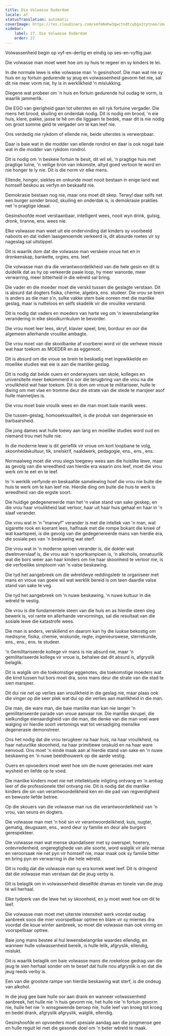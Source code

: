 ```yaml
---
title: Die Volwasse Ouderdom
locale: af
statusTranslation: automatic
coverImage: https://res.cloudinary.com/xmfm6mhw3gwctndtcubgx2rptnae/image/upload/v1740337243/small_cover_educacion_fundamental_a051170f1c.webp
sidebar:
    label: 27. Die Volwasse Ouderdom
    order: 27
---
```

Volwassenheid begin op vyf-en-dertig en eindig op ses-en-vyftig jaar.

Die volwasse man moet weet hoe om sy huis te regeer en sy kinders te lei.

In die normale lewe is elke volwasse man 'n gesinshoof. Die man wat nie sy huis en sy fortuin gedurende sy jeug en volwassenheid gevorm het nie, sal dit nie meer vorm nie, hy is in werklikheid 'n mislukking.

Diegene wat probeer om 'n huis en fortuin gedurende hul oudag te vorm, is waarlik jammerlik.

Die EGO van gierigheid gaan tot uiterstes en wil ryk fortuine vergader. Die mens het brood, skuiling en onderdak nodig. Dit is nodig om brood, 'n eie huis, klere, pakke, jasse te hê om die liggaam te bedek, maar dit is nie nodig om groot somme geld te vergader om te kan leef nie.

Ons verdedig nie rykdom of ellende nie, beide uiterstes is verwerpbaar.

Daar is baie wat in die modder van ellende rondrol en daar is ook nogal baie wat in die modder van rykdom rondrol.

Dit is nodig om 'n beskeie fortuin te besit, dit wil sê, 'n pragtige huis met pragtige tuine, 'n veilige bron van inkomste, altyd goed vertoon te word en nie honger te ly nie. Dit is die norm vir elke mens.

Ellende, honger, siektes en onkunde moet nooit bestaan in enige land wat homself beskou as verfyn en beskaafd nie.

Demokrasie bestaan nog nie, maar ons moet dit skep. Terwyl daar selfs net een burger sonder brood, skuiling en onderdak is, is demokrasie prakties net 'n pragtige ideaal.

Gesinshoofde moet verstaanbaar, intelligent wees, nooit wyn drink, gulsig, dronk, tiranne, ens. wees nie.

Elke volwasse man weet uit eie ondervinding dat kinders sy voorbeeld naboots en dat indien laasgenoemde verkeerd is, dit absurde roetes vir sy nageslag sal uitstippel.

Dit is waarlik dom dat die volwasse man verskeie vroue het en in dronkenskap, bankette, orgies, ens. leef.

Die volwasse man dra die verantwoordelikheid van die hele gesin en dit is duidelik dat as hy op verkeerde paaie loop, hy meer wanorde, meer verwarring, meer bitterheid in die wêreld sal bring.

Die vader en die moeder moet die verskil tussen die geslagte verstaan. Dit is absurd dat dogters fisika, chemie, algebra, ens. studeer. Die vrou se brein is anders as die man s'n, sulke vakke stem baie ooreen met die manlike geslag, maar is nutteloos en selfs skadelik vir die vroulike verstand.

Dit is nodig dat vaders en moeders van harte veg om 'n lewensbelangrike verandering in elke skoolkurrikulum te bevorder.

Die vrou moet leer lees, skryf, klavier speel, brei, borduur en oor die algemeen allerhande vroulike ambagte.

Die vrou moet van die skoolbanke af voorberei word vir die verhewe missie wat haar toekom as MOEDER en as eggenoot.

Dit is absurd om die vroue se brein te beskadig met ingewikkelde en moeilike studies wat eie is aan die manlike geslag.

Dit is nodig dat beide ouers en onderwysers van skole, kolleges en universiteite meer bekommerd is oor die terugbring van die vrou na die vroulikheid wat haar toekom. Dit is dom om vroue te militariseer, hulle te dwing om met vlae en tromme deur die strate van die stede te marsjeer asof hulle mannetjies is.

Die vrou moet baie vroulik wees en die man moet baie manlik wees.

Die tussen-geslag, homoseksualiteit, is die produk van degenerasie en barbaarsheid.

Die jong dames wat hulle toewy aan lang en moeilike studies word oud en niemand trou met hulle nie.

In die moderne lewe is dit gerieflik vir vroue om kort loopbane te volg, skoonheidskultuur, tik, snelskrif, naaldwerk, pedagogie, ens., ens., ens.

Normaalweg moet die vrou slegs toegewy wees aan die huislike lewe, maar as gevolg van die wreedheid van hierdie era waarin ons leef, moet die vrou werk om te eet en te leef.

In 'n werklik verfynde en beskaafde samelewing hoef die vrou nie buite die huis te werk om te kan leef nie. Hierdie ding om buite die huis te werk is wreedheid van die ergste soort.

Die huidige gedegenereerde man het 'n valse stand van sake geskep, en die vrou haar vroulikheid laat verloor, haar uit haar huis gehaal en haar in 'n slaaf verander.

Die vrou wat in 'n "manwyf" verander is met die intellek van 'n man, wat sigarette rook en koerant lees, halfnaak met die rompe bokant die knieë of wat kaartspeel, is die gevolg van die gedegenereerde mans van hierdie era, die sosiale pes van 'n beskawing wat sterf.

Die vrou wat in 'n moderne spioen verander is, die dokter wat dwelmverslaaf is, die vrou wat 'n sportkampioen is, 'n alkoholis, onnatuurlik wat die bors weier aan haar kinders om nie haar skoonheid te verloor nie, is die verfoeilike simptoom van 'n valse beskawing.

Die tyd het aangebreek om die wêreldwye reddingsleër te organiseer met mans en vroue van goeie wil wat werklik bereid is om teen daardie valse stand van sake te veg.

Die tyd het aangebreek om 'n nuwe beskawing, 'n nuwe kultuur in die wêreld te vestig.

Die vrou is die fundamentele steen van die huis en as hierdie steen sleg bewerk is, vol rante en allerhande vervormings, sal die resultaat van die sosiale lewe die katastrofe wees.

Die man is anders, verskillend en daarom kan hy die luukse bekostig om medisyne, fisika, chemie, wiskunde, regte, ingenieurswese, sterrekunde, ens., ens., ens. te studeer.

'n Gemilitariseerde kollege vir mans is nie absurd nie, maar 'n gemilitariseerde kollege vir vroue is, behalwe dat dit absurd is, afgryslik belaglik.

Dit is walglik om die toekomstige eggenotes, die toekomstige moeders wat die kind tussen hul bors moet dra, soos mans deur die strate van die stad te sien marsjeer.

Dit dui nie net op verlies aan vroulikheid in die geslag nie, maar plaas ook die vinger op die seer plek wat dui op die verlies aan manlikheid in die man.

Die man, die ware man, die baie manlike man kan nie langer 'n gemilitariseerde parade van vroue aanvaar nie. Die manlike skrupel, die sielkundige eienaardigheid van die man, die denke van die man voel ware walging vir hierdie soort vertonings wat tot versadiging menslike degenerasie demonstreer.

Ons het nodig dat die vrou terugkeer na haar huis, na haar vroulikheid, na haar natuurlike skoonheid, na haar primitiewe onskuld en na haar ware eenvoud. Ons moet 'n einde maak aan al hierdie stand van sake en 'n nuwe beskawing en 'n nuwe beeldhouwerk op die aarde vestig.

Ouers en opvoeders moet weet hoe om die nuwe generasies met ware wysheid en liefde op te voed.

Die manlike kinders moet nie net intellektuele inligting ontvang en 'n ambag leer of die professionele titel ontvang nie. Dit is nodig dat die manlike kinders die sin van verantwoordelikheid ken en die pad van regverdigheid en bewuste liefde betree.

Op die skouers van die volwasse man rus die verantwoordelikheid van 'n vrou, van seuns en dogters.

Die volwasse man met 'n hoë sin vir verantwoordelikheid, kuis, nugter, gematig, deugsaam, ens., word deur sy familie en deur alle burgers gerespekteer.

Die volwasse man wat mense skandaliseer met sy owerspel, hoerery, ontevredenheid, ongeregtighede van alle soorte, word walglik vir alle mense en veroorsaak nie net pyn vir homself nie, maar maak ook sy familie bitter en bring pyn en verwarring in die hele wêreld.

Dit is nodig dat die volwasse man sy era korrek weet leef. Dit is dringend dat die volwasse man verstaan dat die jeug verby is.

Dit is belaglik om in volwassenheid dieselfde dramas en tonele van die jeug te wil herhaal.

Elke tydperk van die lewe het sy skoonheid, en jy moet weet hoe om dit te leef.

Die volwasse man moet met uiterste intensiteit werk voordat oudag aanbreek soos die mier voorspelbaar optree en blare vir sy miernes dra voordat die koue winter aanbreek, so moet die volwasse man ook vinnig en voorspelbaar optree.

Baie jong mans bestee al hul lewensbelangrike waardes ellendig, en wanneer hulle volwassenheid bereik, is hulle lelik, afgryslik, ellendig, mislukt.

Dit is waarlik belaglik om baie volwasse mans die roekelose gedrag van die jeug te sien herhaal sonder om te besef dat hulle nou afgryslik is en dat die jeug reeds verby is.

Een van die grootste rampe van hierdie beskawing wat sterf, is die ondeug van alkohol.

In die jeug gee baie hulle oor aan drank en wanneer volwassenheid aanbreek, het hulle nie 'n huis gevorm nie, het hulle nie 'n fortuin gevorm nie, hulle het nie 'n winsgewende beroep nie, hulle leef van kroeg tot kroeg en bedel drank, afgryslik afgryslik, walglik, ellendig.

Gesinshoofde en opvoeders moet spesiale aandag aan die jongmense gee en hulle reguit lei met die gesonde doel om 'n beter wêreld te maak.

